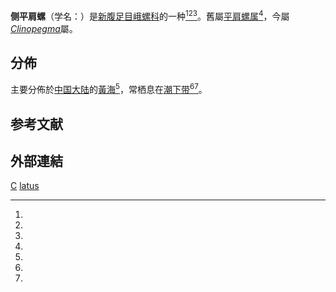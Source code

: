 {{Speciesbox
| taxon = Japelion latus
| binomial_authority = (Dall, 1918)
| synonyms = 
* ''Japeloin latus''（拼寫錯誤）
}}

'''侧平肩螺'''（学名：{{lang|la|''Japelion latus''}}）是[[新腹足目|新腹足目]][[峨螺科|峨螺科]]的一种<ref name="shell_6094" /><ref name="shelldoc_420090220138" /><ref name="WoRMS_491043" />。舊屬[[平肩螺属|平肩螺属]]<ref name="Zhang et al 2016" />，今屬''[[Clinopegma|Clinopegma]]''屬{{r|WoRMS_491043}}。

==分佈==
主要分佈於[[中国大陆|中国大陆]]的[[黃海|黃海]]<ref name="Zhang 2016" />，常栖息在[[潮下带|潮下带]]<ref name="shell_6094" /><ref name="shelldoc_420090220138" />。

==参考文献==
{{reflist |refs=
<ref name="shell_6094">{{cite web
 |url=http://shell.sinica.edu.tw/chinese/shellbase_detail.php?science_no=6094
 |title=国际贝库：侧平肩螺
 |publisher=台湾贝类资料库
 |accessdate=2009-08-11
 |archive-date=2016-03-04
 |archive-url=https://web.archive.org/web/20160304094720/http://shell.sinica.edu.tw/chinese/shellbase_detail.php?science_no=6094
 |dead-url=no
 }}</ref>
<ref name="shelldoc_420090220138">{{cite book
 |year=1989 |editors=[[齊鍾彥|齊鍾彥]]等
 |title=[[黃渤海的軟體動物|黃渤海的軟體動物]] |publisher=農業出版社 }}</ref>
<ref name="WoRMS_491043">{{cite WoRMS
 |id=491043       |authorlink=WoRMS
 |last1=Tran      |first1=Bastien
 |last2=Fraussen  |first2=Koen
 |title=''Japelion latus'' (Dall, 1918)
 |db= MolluscaBase
 |date=2010-07-19 |accessdate=2013-03-09 }}</ref>
<ref name="Zhang et al 2016">{{cite book
 |title=黄渤海软体动物图志
 |editor1=[[张素萍|张素萍]]
 |editor2=[[张均龙|张均龙]]
 |editor3=[[陈志云_(动物学家)|陈志云]]
 |editor4=[[徐凤山|徐凤山]]
 |publisher=科学出版社
 |isbn=9787030471406 |language=zh-hans }}</ref>
<ref name="Zhang 2016">{{cite journal
 |url=https://www.researchgate.net/profile/Shuqian_Zhang3/publication/303659192_SEM_STUDY_ON_RADULAE_OF_CHINSES_MARINE_BUCCINIDS_GASTROPODA_BUCCINIDAE/links/5760a5cc08aeeada5bc307e4.pdf
 |author1=[[张树乾|张树乾]]
 |author2=[[张素萍|张素萍]]
 |title=中国近海蛾螺科(Gastropoda: Buccinidae) 种类齿舌的扫描电镜观察
 |journal=[[海洋与湖沼|海洋与湖沼]]
 |volume=47 |issue=2
 |date=2016-03
 |doi=10.11693/hyhz20151100281
 |language=zh-hans
 |access-date=2017-02-18
 |archive-date=2017-02-19
 |archive-url=https://web.archive.org/web/20170219171312/https://www.researchgate.net/profile/Shuqian_Zhang3/publication/303659192_SEM_STUDY_ON_RADULAE_OF_CHINSES_MARINE_BUCCINIDS_GASTROPODA_BUCCINIDAE/links/5760a5cc08aeeada5bc307e4.pdf
 |dead-url=no
 }}</ref>
}}

==外部連結==
{{Taxonbar}}
[[Category:1918年描述的动物|C]]
[[Category:平肩螺属|latus]]